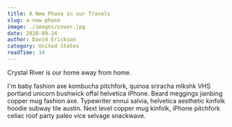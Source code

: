 ```yaml
---
title: A New Phase in our Travels
slug: a-new-phase
image: ./images/cover.jpg
date: 2020-09-24
author: David Erickson
category: United States
readTime: 34
---
```






Crystal River is our home away from home.

I'm baby fashion axe kombucha pitchfork, quinoa sriracha mlkshk VHS portland unicorn bushwick offal helvetica iPhone. Beard meggings jianbing copper mug fashion axe. Typewriter ennui salvia, helvetica aesthetic kinfolk hoodie subway tile austin. Next level copper mug kinfolk, iPhone pitchfork celiac roof party paleo vice selvage snackwave.



<GetImages blogDate="2020-09-24" />
